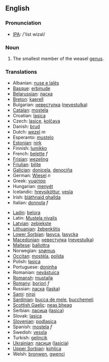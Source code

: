 ==English==

===Pronunciation===
*[[w:IPA|IPA]]: /'list wizəl/

===Noun===
{{wikipedia}}
{{en-noun|sg=[[least]] [[weasel]]}}

# The smallest member of the weasel [[genus]].

===Translations===
{{top}}
*Albanian: [[nuse e lalës]]
*[[Basque]]: [[erbinude]]
*[[Belarussian]]: [[ласка]]
*[[Breton]]: [[kaerell]]
*Bulgarian: [[невестулка]] ([[nevestulka]])
*[[Catalan]]: [[mostela]]
*Croatian: [[lasica]]
*Czech: [[lasice]], [[kolčava]]
*Danish: [[brud]]
*Dutch: [[wezel]] ''m''
*Esperanto: [[mustelo]]
*[[Estonian]]: [[nirk]]
*Finnish: [[lumikko]]
*French: [[belette]] ''f''
*[[Frisian]]: [[wezeling]]
*[[Friulian]]: [[bilite]]
*[[Galician]]: [[donicela]], [[denociña]]
*German: [[Wiesel]] ''n''
*Greek: [[νυφίτσα]] '' ''
*Hungarian: [[menyét]]
*Icelandic: [[hreysiköttur]], [[vesla]]
*Irish: [[bláthnaid ghallda]]
*Italian: [[donnola]] ''f''
{{mid}}
*[[Ladin]]: [[belora]]
*Latin: [[Mustela nivalis]] '' ''
*[[Latvian]]: [[zebiekste]]
*[[Lithuanian]]: [[žebenkštis]]
*[[Lower Sorbian]]: [[łasyca]], [[łasycka]]
*[[Macedonian]]: [[невестулка]] ([[nevestulka]])
*[[Maltese]]: [[ballottra]]
*Norwegian: [[snømus]]
*[[Occitan]]: [[mostèla]], [[polida]]
*Polish: [[łasica]] '' ''
*Portuguese: [[doninha]]
*Romanian: [[nevăstuica]]
*[[Romansh]]: [[mustaila]]
*[[Romany]]: [[boriori]] ''f''
*Russian: [[ласка]] ([[laska]]) '' ''
*[[Sami]]: [[nirpi]]
*[[Sardinian]]: [[bucca de mele]], [[bucchemeli]]
*[[Scottish Gaelic]]: [[neas bheag]]
*Serbian: [[ласица]] ([[lasica]])
*Slovak: [[lasica]]
*[[Slovenian]]: [[podlasica]]
*Spanish: [[mostela]] ''f''
*Swedish: [[vessla]]
*Turkish: [[gelincik]]
*[[Ukrainian]]: [[ласиця]] ([[lasicja]])
*[[Upper Sorbian]]: [[kohlica]]
*Welsh: [[bronwen]], [[gwenci]]
{{bottom}}